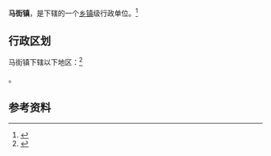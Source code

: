 {{中国乡级行政区|53/03/24/103/000}}

'''马街镇'''，是{{PRC admin/fullname|53/03/24/103/000|3}}下辖的一个[[乡镇|乡镇]]级行政单位。<ref>{{PRC admin/ref sgc|{{PRC admin/parent|53/03/24/103/000}}}}</ref>

== 行政区划 ==

马街镇下辖以下地区：<ref>{{PRC admin/ref sgc|53/03/24/103/000}}</ref>

{{PRC admin/children|53/03/24/103/000}}。

== 参考资料 ==

{{reflist}}

{{行政区划小作品}}
{{PRC admin/navcat|53/03/24/103/000}}
